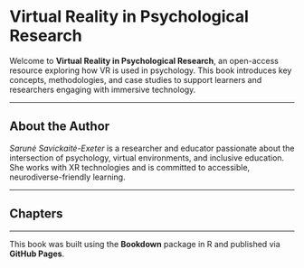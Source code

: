 # Virtual Reality in Psychological Research

Welcome to **Virtual Reality in Psychological Research**, an open-access resource exploring how VR is used in psychology. This book introduces key concepts, methodologies, and case studies to support learners and researchers engaging with immersive technology.

---

## About the Author

*Sarunė Savickaitė-Exeter* is a researcher and educator passionate about the intersection of psychology, virtual environments, and inclusive education. She works with XR technologies and is committed to accessible, neurodiverse-friendly learning.

---

## Chapters



---

This book was built using the **Bookdown** package in R and published via **GitHub Pages**.
